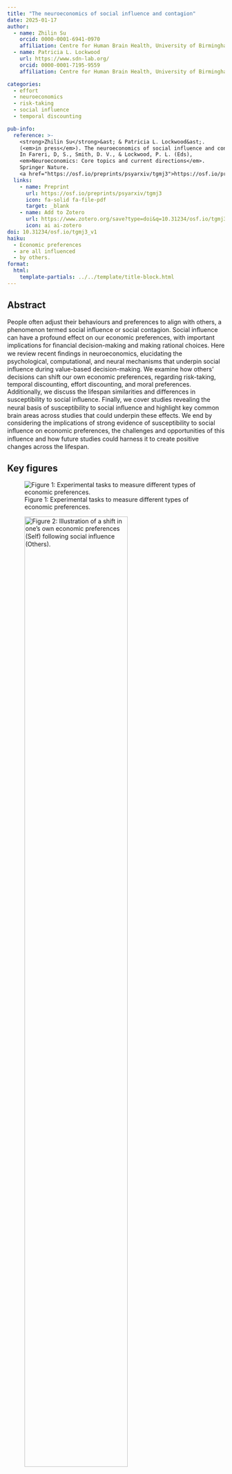 ```yaml
---
title: "The neuroeconomics of social influence and contagion"
date: 2025-01-17
author:
  - name: Zhilin Su
    orcid: 0000-0001-6941-0970
    affiliation: Centre for Human Brain Health, University of Birmingham
  - name: Patricia L. Lockwood
    url: https://www.sdn-lab.org/
    orcid: 0000-0001-7195-9559
    affiliation: Centre for Human Brain Health, University of Birmingham

categories:
  - effort
  - neuroeconomics 
  - risk-taking
  - social influence 
  - temporal discounting 

pub-info:
  reference: >-
    <strong>Zhilin Su</strong>&ast; & Patricia L. Lockwood&ast;. 
    (<em>in press</em>). The neuroeconomics of social influence and contagion.
    In Fareri, D, S., Smith, D. V., & Lockwood, P. L. (Eds), 
    <em>Neuroeconomics: Core topics and current directions</em>.
    Springer Nature. 
    <a href="https://osf.io/preprints/psyarxiv/tgmj3">https://osf.io/preprints/psyarxiv/tgmj3</a>. 
  links:
    - name: Preprint
      url: https://osf.io/preprints/psyarxiv/tgmj3
      icon: fa-solid fa-file-pdf
      target: _blank
    - name: Add to Zotero
      url: https://www.zotero.org/save?type=doi&q=10.31234/osf.io/tgmj3_v1
      icon: ai ai-zotero
doi: 10.31234/osf.io/tgmj3_v1
haiku:
  - Economic preferences 
  - are all influenced 
  - by others. 
format:
  html:
    template-partials: ../../template/title-block.html
---
```


## Abstract 

People often adjust their behaviours and preferences to align with others, a phenomenon termed social inﬂuence or social contagion. Social inﬂuence can have a profound effect on our economic preferences, with important implications for ﬁnancial decision-making and making rational choices. Here we review recent ﬁndings in neuroeconomics, elucidating the psychological, computational, and neural mechanisms that underpin social inﬂuence during value-based decision-making. We examine how others’ decisions can shift our own economic preferences, regarding risk-taking, temporal discounting, effort discounting, and moral preferences. Additionally, we discuss the lifespan similarities and differences in susceptibility to social inﬂuence. Finally, we cover studies revealing the neural basis of susceptibility to social inﬂuence and highlight key common brain areas across studies that could underpin these effects. We end by considering the implications of strong evidence of susceptibility to social inﬂuence on economic preferences, the challenges and opportunities of this inﬂuence and how future studies could harness it to create positive changes across the lifespan.

## Key figures 

![Figure 1: Experimental tasks to measure different types of economic preferences.](figure1.webp)

![Figure 2: Illustration of a shift in one’s own economic preferences (Self) following social inﬂuence (Others).](figure2.webp){width=75%}

![Figure 3: Locations of neural responses during social influence and contagion of economic preferences from functional and structural neuroimaging studies.](figure3.webp){width=75%}

## Citation

<p class="buttons" style="text-align:center;">
<a class="btn btn-success" target="_blank" href="https://www.zotero.org/save?type=doi&q=10.1038/s44271-024-00134-0" style="color: white !important;">{{< ai zotero >}} \ Add to Zotero {{< fa square-arrow-up-right >}}</a>
</p>

```bibtex
@misc{su2025neuroeconomics,
    title = {The Neuroeconomics of Social Influence and Contagion},
    author = {Su, Zhilin and Lockwood, Patricia}, 
    year = {2025}, 
    month = jan, 
    publisher = {PsyArxiv}, 
    doi = {10.31234/osf.io/tgmj3}
```
